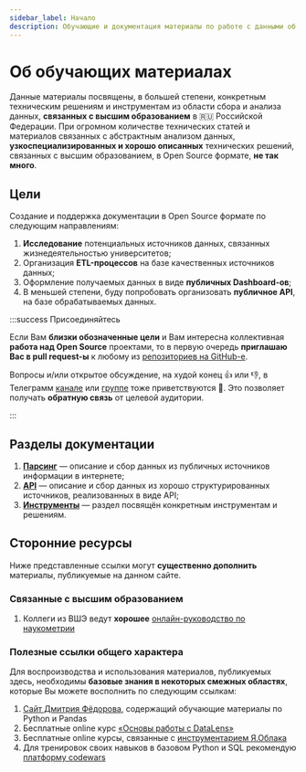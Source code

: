 ```yaml
---
sidebar_label: Начало
description: Обучающие и документация материалы по работе с данными об универсиетах
---
```


# Об обучающих материалах

Данные материалы посвящены, в большей степени, конкретным техническим решениям и инструментам из области сбора и анализа данных, **связанных с высшим образованием** в 🇷🇺 Российской Федерации. При огромном количестве технических статей и материалов связанных с абстрактным анализом данных, **узкоспециализированных и хорошо описанных** технических решений, связанных с высшим образованием, в Open Source формате, **не так много**.

## Цели

Создание и поддержка документации в Open Source формате по следующим направлениям:

1. **Исследование** потенциальных источников данных, связанных жизнедеятельностью университетов;
1. Организация **ETL-процессов** на базе качественных источников данных;
1. Оформление получаемых данных в виде **публичных Dashboard-ов**;
1. В меньшей степени, буду попробовать организовать **публичное API**, на базе обрабатываемых данных.

:::success Присоединяйтесь

Если Вам **близки обозначенные цели** и Вам интересна коллективная **работа над Open Source** проектами, то в первую очередь **приглашаю Вас в pull request-ы** к любому из [репозиториев на GitHub-е](https://github.com/orgs/psalru/repositories).

Вопросы и/или открытое обсуждение, на худой конец 👍 или 👎, в Телеграмм [канале](https://t.me/psalchannel) или [группе](https://t.me/psalgroup) тоже приветствуются 👏. Это позволяет получать **обратную связь** от целевой аудитории.

:::

## Разделы документации

1. **[Парсинг](/docs/category/парсинг)** — описание и сбор данных из публичных источников информации в интернете;
1. **[API](/docs/category/api)** — описание и сбор данных из хорошо структурированных источников, реализованных в виде API;
1. **[Инструменты](/docs/category/инструменты)** — раздел посвящён конкретным инструментам и решениям.

## Сторонние ресурсы

Ниже представленные ссылки могут **существенно дополнить** материалы, публикуемые на данном сайте.

### Связанные с высшим образованием

1. Коллеги из ВШЭ ведут **хорошее** [онлайн-руководство по наукометрии](https://sciguide.hse.ru/)

### Полезные ссылки общего характера

Для воспроизводства и использования материалов, публикуемых здесь, необходимы **базовые знания в некоторых смежных областях**, которые Вы можете восполнить по следующим ссылкам:

1. [Сайт Дмитрия Фёдорова](https://dfedorov.spb.ru/), содержащий обучающие материалы по Python и Pandas
1. Бесплатные online курс [«Основы работы с DataLens»](https://cloud.yandex.ru/training/datalens)
1. Бесплатные online курсы, связанные с [инcтрументарием Я.Облака](https://cloud.yandex.ru/training)
1. Для тренировок своих навыков в базовом Python и SQL рекомендую [платформу codewars](https://www.codewars.com/)
